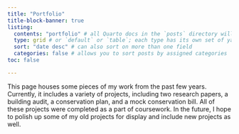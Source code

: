 ```yaml
---
title: "Portfolio"
title-block-banner: true
listing: 
  contents: "portfolio" # all Quarto docs in the `posts` directory will be included on your listing page
  type: grid # or `default` or `table`; each type has its own set of yaml options to include
  sort: "date desc" # can also sort on more than one field
  categories: false # allows you to sort posts by assigned categories 
toc: false

---
```


::: {.red-block}
<p id="red-block-text">
This page houses some pieces of my work from the past few years. Currently, it includes a variety of projects, including two research papers, a building audit, a conservation plan, and a mock conservation bill. All of these projects were completed as a part of coursework. In the future, I hope to polish up some of my old projects for display and include new projects as well. 
</p>
:::


